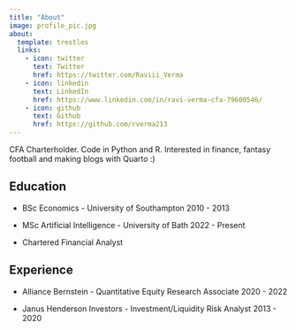 ```yaml
---
title: "About"
image: profile_pic.jpg
about:
  template: trestles
  links:
    - icon: twitter
      text: Twitter
      href: https://twitter.com/Raviii_Verma
    - icon: linkedin
      text: LinkedIn
      href: https://www.linkedin.com/in/ravi-verma-cfa-79600546/
    - icon: github
      text: Github
      href: https://github.com/rverma213
---
```


CFA Charterholder. Code in Python and R. Interested in finance, fantasy football and making blogs with Quarto :)

## Education

-   BSc Economics - University of Southampton 2010 - 2013

-   MSc Artificial Intelligence - University of Bath 2022 - Present

-   Chartered Financial Analyst

## Experience

-   Alliance Bernstein - Quantitative Equity Research Associate 2020 - 2022

-   Janus Henderson Investors - Investment/Liquidity Risk Analyst 2013 - 2020
